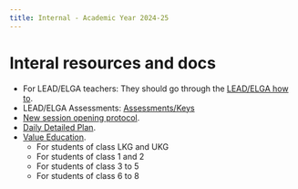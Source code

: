 ```yaml
---
title: Internal - Academic Year 2024-25
---
```


# Interal resources and docs


+ For LEAD/ELGA teachers: They should go through the [LEAD/ELGA how to](../internals/lead-training).
+ LEAD/ELGA Assessments: [Assessments/Keys](https://drive.google.com/drive/folders/1zvBML-cWQtoig9G3eGsLL1L0luKUgf4H?usp=drive_link)
+ [New session opening protocol](../internals/new-session-opening).
+ [Daily Detailed Plan](../internals/daily-plan).
+ [Value Education](../internals/value-education).
  - For students of class LKG and UKG
  - For students of class 1 and 2
  - For students of class 3 to 5
  - For students of class 6 to 8



